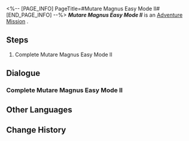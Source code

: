 <%-- [PAGE_INFO]
PageTitle=#Mutare Magnus Easy Mode II#
[END_PAGE_INFO] --%>
{{Stub|Dialogue.}}
{{Mission Infobox
|id            = 8025223
|title         = 
|image         = <!--Mission Mutare Magnus Easy Mode II.png-->
|type          = Adventure
|event_name    = 
|chapter       = 
|requirements  = 
|summary       = <!--official mission summary from Fate's Atlas-->
|characters    = Trailblazer
|startLocation = [[<!--starting world-->]] - [[<!--starting area-->]]
|world         = <!--starting world-->
|area          = <!--starting area-->
|prev          = 
|next          = 
|rewards       = 
}}
'''''Mutare Magnus Easy Mode II''''' is an [[Adventure Mission]]<!--in [world]-->.

==Steps==
# Complete Mutare Magnus Easy Mode II

<!--
==Gameplay Notes==

--><!--
==Trial Character==

-->
==Dialogue==
{{Stub Dialogue}}
===Complete Mutare Magnus Easy Mode II===
{{Mission Description|type=adventure|location=<!--to be added-->|Complete Mutare Magnus Easy Mode II}}
{{Dialogue Start}}
:{{tx}}
{{Dialogue End}}

==Other Languages==
{{Other Languages
|en   = Mutare Magnus Easy Mode II
|zhs  = 「大衍万象」简单模式II
|zht  = 「大衍萬象」簡單模式II
|ja   = 「大衍万象」難易度・簡単II
|ko   = 「대연만상」 쉬움 모드 II
|es   = Mutare Magnus: modo fácil&nbsp;II
|fr   = Mode facile II de Mutare Magnus
|ru   = Всеобъемлющее предсказание - Простой режим II
|th   = Mutare Magnus โหมดง่าย II
|vi   = "Vạn Tượng Tối Thượng" Chế Độ Dễ II
|de   = Allumfassende Weissagung – Leichter Modus II
|id   = "Mutare Magnus" Mode Gampang II
|pt   = Mutare Magnus - Modo Fácil II
}}

==Change History==
{{Change History|2.5}}
